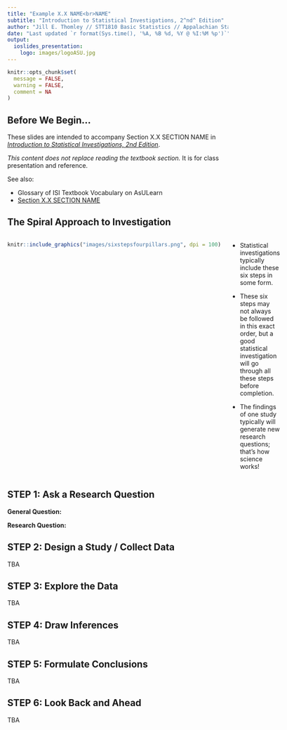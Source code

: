 ```yaml
---
title: "Example X.X NAME<br>NAME"
subtitle: "Introduction to Statistical Investigations, 2^nd^ Edition"
author: "Jill E. Thomley // STT1810 Basic Statistics // Appalachian State University"
date: "Last updated `r format(Sys.time(), '%A, %B %d, %Y @ %I:%M %p')`"
output: 
  ioslides_presentation:
    logo: images/logoASU.jpg
---
```


```r
knitr::opts_chunk$set(
  message = FALSE,
  warning = FALSE,
  comment = NA
)
```


## Before We Begin…

These slides are intended to accompany Section X.X SECTION NAME in [*Introduction to Statistical Investigations, 2nd Edition*](http://www.isi-stats.com/isi/index2nd.html). 

*This content does not replace reading the textbook section.* It is for class presentation and reference.

See also:

* Glossary of ISI Textbook Vocabulary on AsULearn
* [Section X.X SECTION NAME](https://stat-jet-asu.github.io/STT1810BasicStatistics/Slides/CHX_X.html)


## The Spiral Approach to Investigation

:::::: {style="display: flex;"}

::: {}

```r
knitr::include_graphics("images/sixstepsfourpillars.png", dpi = 100)
```

:::

::: {}

&nbsp;&nbsp;&nbsp;&nbsp;&nbsp;

:::

::: {}

* Statistical investigations typically include these six steps in some form. 

* These six steps may not always be followed in this exact order, but a good statistical investigation will go through all these steps before completion.

* The findings of one study typically will generate new research questions; that's how science works!

:::

::::


## STEP 1: Ask a Research Question

**General Question:** 

**Research Question:**


## STEP 2: Design a Study / Collect Data

TBA


## STEP 3: Explore the Data

TBA


## STEP 4: Draw Inferences

TBA


## STEP 5: Formulate Conclusions

TBA


## STEP 6: Look Back and Ahead

TBA

